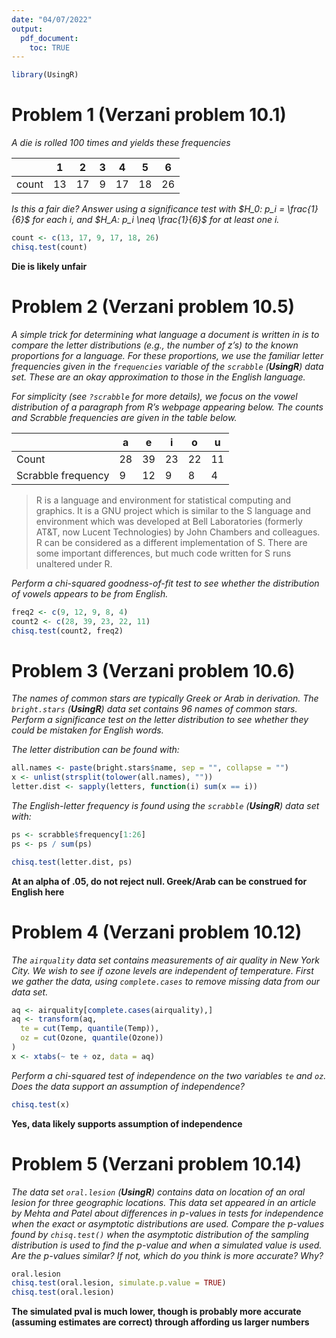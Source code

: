 ---
date: "04/07/2022"
output:
  pdf_document:
    toc: TRUE
---

```{r, include = FALSE}

library(UsingR)

```

# Problem 1 (Verzani problem 10.1)

*A die is rolled 100 times and yields these frequencies*

|       |  1 |  2 | 3 |  4 |  5 |  6 |
|-------|----|----|---|----|----|----|
| count | 13 | 17 | 9 | 17 | 18 | 26 |

*Is this a fair die? Answer using a significance test with $H_0: p_i =
\frac{1}{6}$ for each $i$, and $H_A: p_i \neq \frac{1}{6}$ for at least one
$i$.*

```{r, error = TRUE}

count <- c(13, 17, 9, 17, 18, 26)
chisq.test(count)

```
**Die is likely unfair**

# Problem 2 (Verzani problem 10.5)

*A simple trick for determining what language a document is written in is to
compare the letter distributions (e.g., the number of z's) to the known
proportions for a language. For these proportions, we use the familiar letter
frequencies given in the `frequencies` variable of the `scrabble` (**UsingR**)
data set. These are an okay approximation to those in the English language.*

*For simplicity (see `?scrabble` for more details), we focus on the vowel
distribution of a paragraph from R's webpage appearing below. The counts and
Scrabble frequencies are given in the table below.*

|                    |  a |  e |  i |  o |  u |
|--------------------|----|----|----|----|----|
| Count              | 28 | 39 | 23 | 22 | 11 |
| Scrabble frequency |  9 | 12 |  9 |  8 |  4 |

> R is a language and environment for statistical computing and graphics. It is
> a GNU project which is similar to the S language and environment which was
> developed at Bell Laboratories (formerly AT&T, now Lucent Technologies) by
> John Chambers and colleagues. R can be considered as a different
> implementation of S. There are some important differences, but much code
> written for S runs unaltered under R.

*Perform a chi-squared goodness-of-fit test to see whether the distribution of
vowels appears to be from English.*

```{r, error = TRUE}

freq2 <- c(9, 12, 9, 8, 4)
count2 <- c(28, 39, 23, 22, 11)
chisq.test(count2, freq2)

```

# Problem 3 (Verzani problem 10.6)

*The names of common stars are typically Greek or Arab in derivation. The
`bright.stars` (**UsingR**) data set contains 96 names of common stars. Perform
a significance test on the letter distribution to see whether they could be
mistaken for English words.*

*The letter distribution can be found with:*

```{r, error = TRUE}
all.names <- paste(bright.stars$name, sep = "", collapse = "")
x <- unlist(strsplit(tolower(all.names), ""))
letter.dist <- sapply(letters, function(i) sum(x == i))
```

*The English-letter frequency is found using the `scrabble` (**UsingR**) data
set with:*

```{r}
ps <- scrabble$frequency[1:26]
ps <- ps / sum(ps)
```

```{r, error = TRUE}

chisq.test(letter.dist, ps)

```
**At an alpha of .05, do not reject null. Greek/Arab can be construed for English here**


# Problem 4 (Verzani problem 10.12)

*The `airquality` data set contains measurements of air quality in New York
City. We wish to see if ozone levels are independent of temperature. First we
gather the data, using `complete.cases` to remove missing data from our data
set.*

```{r}
aq <- airquality[complete.cases(airquality),]
aq <- transform(aq,
  te = cut(Temp, quantile(Temp)),
  oz = cut(Ozone, quantile(Ozone))
)
x <- xtabs(~ te + oz, data = aq)
```

*Perform a chi-squared test of independence on the two variables `te` and `oz`.
Does the data support an assumption of independence?*

```{r, error = TRUE}

chisq.test(x)

```
**Yes, data likely supports assumption of independence**


# Problem 5 (Verzani problem 10.14)

*The data set `oral.lesion` (**UsingR**) contains data on location of an oral
lesion for three geographic locations. This data set appeared in an article by
Mehta and Patel about differences in $p$-values in tests for independence when
the exact or asymptotic distributions are used. Compare the $p$-values found by
`chisq.test()` when the asymptotic distribution of the sampling distribution is
used to find the $p$-value and when a simulated value is used. Are the
$p$-values similar? If not, which do you think is more accurate? Why?*

```{r, error = TRUE}

oral.lesion
chisq.test(oral.lesion, simulate.p.value = TRUE)
chisq.test(oral.lesion)

```
**The simulated pval is much lower, though is probably more accurate (assuming estimates are correct) through affording us larger numbers**
